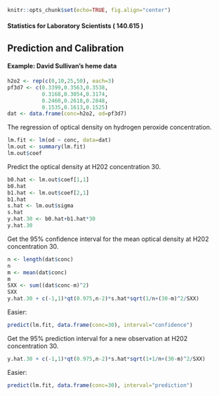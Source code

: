 ```r
knitr::opts_chunk$set(echo=TRUE, fig.align="center")
```

#### Statistics for Laboratory Scientists ( 140.615 )

## Prediction and Calibration

#### Example: David Sullivan's heme data

```r
h2o2 <- rep(c(0,10,25,50), each=3)
pf3d7 <- c(0.3399,0.3563,0.3538,
           0.3168,0.3054,0.3174,
           0.2460,0.2618,0.2848,
           0.1535,0.1613,0.1525)
dat <- data.frame(conc=h2o2, od=pf3d7)
```

The regression of optical density on hydrogen peroxide concentration.

```r
lm.fit <- lm(od ~ conc, data=dat)
lm.out <- summary(lm.fit)
lm.out$coef
```

Predict the optical density at H202 concentration 30.

```r
b0.hat <- lm.out$coef[1,1]
b0.hat
b1.hat <- lm.out$coef[2,1]
b1.hat
s.hat <- lm.out$sigma
s.hat
y.hat.30 <- b0.hat+b1.hat*30
y.hat.30
```

Get the 95% confidence interval for the mean optical density at H202 concentration 30.

```r
n <- length(dat$conc)
n
m <- mean(dat$conc)
m
SXX <- sum((dat$conc-m)^2)
SXX
y.hat.30 + c(-1,1)*qt(0.975,n-2)*s.hat*sqrt(1/n+(30-m)^2/SXX)
```

Easier:

```r
predict(lm.fit, data.frame(conc=30), interval="confidence")
```

Get the 95% prediction interval for a new observation at H202 concentration 30.

```r
y.hat.30 + c(-1,1)*qt(0.975,n-2)*s.hat*sqrt(1+1/n+(30-m)^2/SXX)
```

Easier:

```r
predict(lm.fit, data.frame(conc=30), interval="prediction")
```


